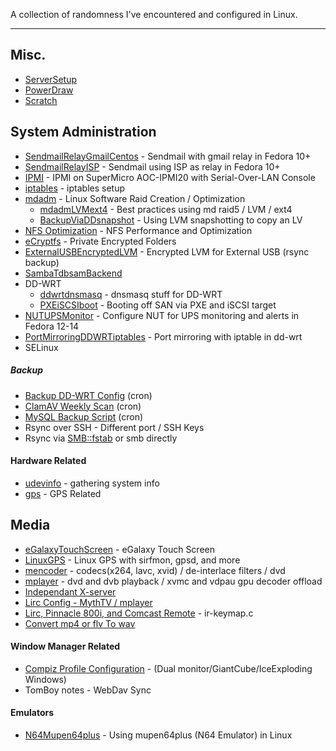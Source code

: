 A collection of randomness I've encountered and configured in Linux.

----

==Misc.==
*[[ServerSetup]]
*[[PowerDraw]]
*[[Scratch]]

==System Administration==
*[[SendmailRelayGmailCentos]] - Sendmail with gmail relay in Fedora 10+
*[[SendmailRelayISP]] - Sendmail using ISP as relay in Fedora 10+
*[[IPMI]] - IPMI on SuperMicro AOC-IPMI20 with Serial-Over-LAN Console
*[[iptables]] - iptables setup
*[[mdadm]] - Linux Software Raid Creation / Optimization
** [[mdadmLVMext4]] - Best practices using md raid5 / LVM / ext4
** [[BackupViaDDsnapshot]] - Using LVM snapshotting to copy an LV
*[[NFS Optimization]] - NFS Performance and Optimization
*[[eCryptfs]] - Private Encrypted Folders
*[[ExternalUSBEncryptedLVM]] - Encrypted LVM for External USB (rsync backup)
*[[SambaTdbsamBackend]]
* DD-WRT
** [[ddwrtdnsmasq]] - dnsmasq stuff for DD-WRT
**[[PXEiSCSIboot]] - Booting off SAN via PXE and iSCSI target
*[[NUTUPSMonitor]] - Configure NUT for UPS monitoring and alerts in Fedora 12-14
*[[PortMirroringDDWRTiptables]] - Port mirroring with iptable in dd-wrt
*SELinux
=====Backup=====
*[[Backup DD-WRT Config]] (cron)
*[[ClamAV Weekly Scan]] (cron)
*[[MySQL Backup Script]] (cron)
*Rsync over SSH - Different port / SSH Keys
*Rsync via SMB::fstab or smb directly
====Hardware Related====
*[[udevinfo]] - gathering system info
*[[gps]] - GPS Related

==Media==
*[[eGalaxyTouchScreen]] - eGalaxy Touch Screen
*[[LinuxGPS]] - Linux GPS with sirfmon, gpsd, and more
*[[mencoder]] - codecs(x264, lavc, xvid) / de-interlace filters / dvd
*[[mplayer]] - dvd and dvb playback / xvmc and vdpau gpu decoder offload
*[[Independant X-server]]
*[[Lirc Config - MythTV / mplayer]]
*[[Lirc, Pinnacle 800i, and Comcast Remote]] - ir-keymap.c
*[[Convert mp4 or flv To wav]]
====Window Manager Related====
*[[Compiz Profile Configuration]] - (Dual monitor/GiantCube/IceExploding Windows)
*TomBoy notes - WebDav Sync

====Emulators====
*[[N64Mupen64plus]] - Using mupen64plus (N64 Emulator) in Linux